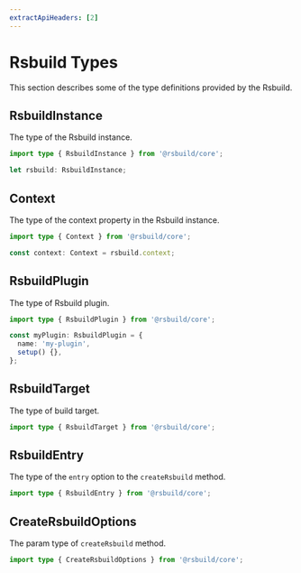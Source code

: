 ```yaml
---
extractApiHeaders: [2]
---
```


# Rsbuild Types

This section describes some of the type definitions provided by the Rsbuild.

## RsbuildInstance

The type of the Rsbuild instance.

```ts
import type { RsbuildInstance } from '@rsbuild/core';

let rsbuild: RsbuildInstance;
```

## Context

The type of the context property in the Rsbuild instance.

```ts
import type { Context } from '@rsbuild/core';

const context: Context = rsbuild.context;
```

## RsbuildPlugin

The type of Rsbuild plugin.

```ts
import type { RsbuildPlugin } from '@rsbuild/core';

const myPlugin: RsbuildPlugin = {
  name: 'my-plugin',
  setup() {},
};
```

## RsbuildTarget

The type of build target.

```ts
import type { RsbuildTarget } from '@rsbuild/core';
```

## RsbuildEntry

The type of the `entry` option to the `createRsbuild` method.

```ts
import type { RsbuildEntry } from '@rsbuild/core';
```

## CreateRsbuildOptions

The param type of `createRsbuild` method.

```ts
import type { CreateRsbuildOptions } from '@rsbuild/core';
```
